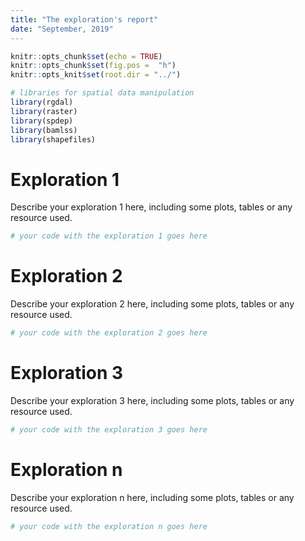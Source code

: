 ```yaml
---
title: "The exploration's report"
date: "September, 2019"
---
```


```r
knitr::opts_chunk$set(echo = TRUE)
knitr::opts_chunk$set(fig.pos =  "h")
knitr::opts_knit$set(root.dir = "../")

# libraries for spatial data manipulation
library(rgdal)
library(raster)
library(spdep)
library(bamlss)
library(shapefiles)
```

# Exploration 1

Describe your exploration 1 here, including some plots, tables or any resource used.

```r
# your code with the exploration 1 goes here
```

# Exploration 2

Describe your exploration 2 here, including some plots, tables or any resource used.

```r
# your code with the exploration 2 goes here
```


# Exploration 3

Describe your exploration 3 here, including some plots, tables or any resource used.

```r
# your code with the exploration 3 goes here
```

# Exploration n

Describe your exploration n here, including some plots, tables or any resource used.

```r
# your code with the exploration n goes here
```
